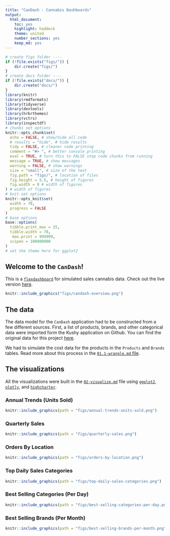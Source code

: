 ```yaml
---
title: "CanDash - Cannabis Dashboards"
output: 
  html_document: 
    toc: yes
    highlight: haddock
    theme: united
    number_sections: yes
    keep_md: yes
---
```


```r
# create figs folder ----
if (!file.exists("figs/")) {
    dir.create("figs/")
}
# create docs folder ----
if (!file.exists("docs/")) {
    dir.create("docs/")
}
library(knitr)
library(rmdformats)
library(tidyverse)
library(devtools)
library(hrbrthemes)
library(vctrs)
library(inspectdf)
# chunks set options
knitr::opts_chunk$set(
  echo = FALSE, # show/hide all code
  # results = "hide", # hide results
  tidy = FALSE, # cleaner code printing
  comment = "#> ", # better console printing
  eval = TRUE, # turn this to FALSE stop code chunks from running
  message = TRUE, # show messages
  warning = FALSE, # show warnings
  size = "small", # size of the text
  fig.path = "figs/", # location of files
  fig.height = 5.5, # height of figures
  fig.width = 8 # width of figures
) # width of figures
# knit set options
knitr::opts_knit$set(
  width = 78,
  progress = FALSE
)
# base options
base::options(
  tibble.print_max = 25,
  tibble.width = 78,
   max.print = 999999,
  scipen = 100000000
)
# set the theme here for ggplot2
```

## Welcome to the `CanDash`!

This is a [`flexdashboard`](https://rmarkdown.rstudio.com/flexdashboard/) for simulated sales cannabis data. Check out the live version [here](https://mfrigaard.shinyapps.io/candash-wow-sales/).

```r
knitr::include_graphics("figs/candash-overview.png")
```

## The data

The data model for the `CanDash` application had to be constructed from a few different sources. First, a list of products, brands, and other categorical data were imported form the Kushy application on Github. You can find the original data for this project [here](https://github.com/kushyapp/cannabis-dataset). 

We had to simulate the cost data for the products in the `Products` and `Brands` tables. Read more about this process in the [`01.1-wrangle.md` file](https://github.com/mjfrigaard/CanDash/blob/master/01.1-wrangle.md). 

## The visualizations

All the visualizations were built in the [`02-visualize.md`](https://github.com/mjfrigaard/CanDash/blob/master/02-visualize.md) file using [`ggplot2`](https://ggplot2.tidyverse.org/), [`plotly`](https://github.com/ropensci/plotly#readme), and [`highcharter`](http://jkunst.com/highcharter/).

### Annual Trends (Units Sold)

```r
knitr::include_graphics(path = "figs/annual-trends-units-sold.png")
```

### Quarterly Sales

```r
knitr::include_graphics(path = "figs/quarterly-sales.png")
```

### Orders By Location

```r
knitr::include_graphics(path = "figs/orders-by-location.png")
```

### Top Daily Sales Categories

```r
knitr::include_graphics(path = "figs/top-daily-sales-categories.png")
```

### Best Selling Categories (Per Day)

```r
knitr::include_graphics(path = "figs/best-selling-categories-per-day.png")
```

### Best Selling Brands (Per Month)

```r
knitr::include_graphics(path = "figs/best-selling-brands-per-month.png")
```
